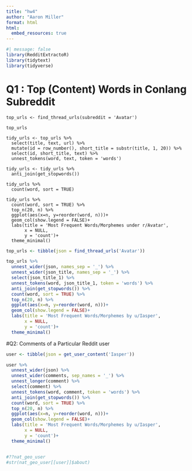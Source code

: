 ```yaml
---
title: "hw4"
author: "Aaron Miller"
format: html
html:
  embed_resources: true
---
```

```r
#| message: false
library(RedditExtractoR)
library(tidytext)
library(tidyverse)
```


# Q1 : Top (Content) Words in Conlang Subreddit
```
top_urls <- find_thread_urls(subreddit = 'Avatar')

top_urls
```

```
tidy_urls <- top_urls %>% 
  select(title, text, url) %>% 
  mutate(id = row_number(), short_title = substr(title, 1, 20)) %>% 
  select(id, short_title, text) %>% 
  unnest_tokens(word, text, token = 'words')

```

```
tidy_urls <- tidy_urls %>% 
  anti_join(get_stopwords())

tidy_urls %>% 
  count(word, sort = TRUE)
```

```
tidy_urls %>% 
  count(word, sort = TRUE) %>% 
  top_n(20, n) %>% 
  ggplot(aes(x=n, y=reorder(word, n)))+
  geom_col(show.legend = FALSE)+
  labs(title = 'Most Frequent Words/Morphemes under r/Avatar',
       x = NULL,
       y = 'count')+
  theme_minimal()
```

```r
top_urls <- tibble(json = find_thread_urls('Avatar'))

top_urls %>% 
  unnest_wider(json, names_sep = '_') %>% 
  unnest_wider(json_title, names_sep = '_') %>% 
  select(json_title_1) %>% 
  unnest_tokens(word, json_title_1, token = 'words') %>% 
  anti_join(get_stopwords()) %>% 
  count(word, sort = TRUE) %>% 
  top_n(20, n) %>% 
  ggplot(aes(x=n, y=reorder(word, n)))+
  geom_col(show.legend = FALSE)+
  labs(title = 'Most Frequent Words/Morphemes by u/Iasper',
       x = NULL,
       y = 'count')+
  theme_minimal()
```



#Q2: Comments of a Particular Reddit user
```r
user <- tibble(json = get_user_content('Iasper'))

user %>% 
  unnest_wider(json) %>% 
  unnest_wider(comments, sep_names = '_') %>% 
  unnest_longer(comment) %>% 
  select(comment) %>% 
  unnest_tokens(word, comment, token = 'words') %>% 
  anti_join(get_stopwords()) %>% 
  count(word, sort = TRUE) %>% 
  top_n(20, n) %>% 
  ggplot(aes(x=n, y=reorder(word, n)))+
  geom_col(show.legend = FALSE)+
  labs(title = 'Most Frequent Words/Morphemes by u/Iasper',
       x = NULL,
       y = 'count')+
  theme_minimal()


#??nat_geo_user 
#str(nat_geo_user[[user]]$about)
```

